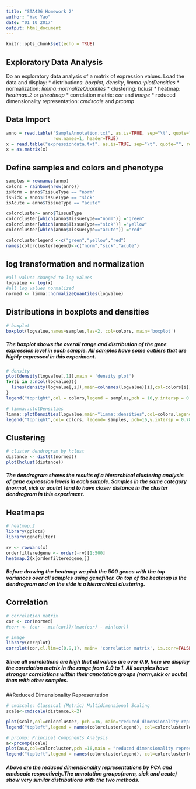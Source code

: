 ```yaml
---
title: "STA426 Homework 2"
author: "Yao Yao"
date: "01 10 2017"
output: html_document
---
```


```r
knitr::opts_chunk$set(echo = TRUE)
```

## Exploratory Data Analysis

Do an exploratory data analysis of a matrix of expression values. Load the data and display:
* distributions: *boxplot*, *density*, *limma::plotDensities*
* normalization: *limma::normalizeQuantiles*
* clustering: *hclust*
* heatmap: *heatmap.2* or *pheatmap*
* correlation matrix: *cor* and *image*
* reduced dimensionality representation: *cmdscale* and *prcomp*



## Data Import
```r
anno = read.table("SampleAnnotation.txt", as.is=TRUE, sep="\t", quote="",
                  row.names=1, header=TRUE)
x = read.table("expressiondata.txt", as.is=TRUE, sep="\t", quote="", row.names=1, header=TRUE, check.names = FALSE)
x = as.matrix(x)
```

## Define samples and colors and phenotype
```r
samples = rownames(anno)
colors = rainbow(nrow(anno))
isNorm = anno$TissueType == "norm"
isSick = anno$TissueType == "sick"
isAcute = anno$TissueType == "acute"

colorcluster= anno$TissueType
colorcluster[which(anno$TissueType=="norm")] ="green"
colorcluster[which(anno$TissueType=="sick")] ="yellow"
colorcluster[which(anno$TissueType=="acute")] ="red"

colorclusterlegend <-c("green","yellow","red")
names(colorclusterlegend)<-c("norm","sick","acute")

```

## log transformation and normalization
```r
#all values changed to log values
logvalue <- log(x)  
#all log values normalized
normed <- limma::normalizeQuantiles(logvalue)
```

## Distributions in boxplots and densities

```r
# boxplot 
boxplot(logvalue,names=samples,las=2, col=colors, main='boxplot')
```

##### The boxplot shows the overall range and distribution of the gene expression level in each sample. All samples have some outliers that are highly expressed in this experiment.

```r
# density
plot(density(logvalue[,1]),main = 'density plot')
for(i in 2:ncol(logvalue)){
  lines(density(logvalue[,i]),main=colnames(logvalue)[i],col=colors[i])
}
legend("topright",col = colors,legend = samples,pch = 16,y.intersp = 0.77)

```


```r
# limma::plotDensities
limma::plotDensities(logvalue,main="limma::densities",col=colors,legend =FALSE)
legend("topright",col= colors, legend= samples, pch=16,y.intersp = 0.78)
```

## Clustering 

```r
# cluster dendrogram by hclust 
distance <- dist(t(normed))
plot(hclust(distance))
```

##### The dendrogram shows the results of a hierarchical clustering analysis of gene expression levels in each sample. Samples in the same category (normal, sick or acute) tend to have closer distance in the cluster dendrogram in this experiment.

## Heatmaps

```r
# heatmap.2
library(gplots)
library(genefilter)

rv <- rowVars(x)
orderfilteredgene <- order(-rv)[1:500]
heatmap.2(x[orderfilteredgene,])

```


##### Before drawing the heatmap we pick the 500 genes with the top variances over all samples using genefilter. On top of the heatmap is the dendrogram and on the side is a hierarchical clustering.

## Correlation 
```r
# correlation matrix
cor <- cor(normed)
#corr <- (cor - min(cor))/(max(cor) - min(cor))

# image
library(corrplot)
corrplot(cor,cl.lim=c(0.9,1), main= 'correlation matrix', is.corr=FALSE)
```

##### Since all correlations are high that all values are over 0.9, here we display the correlation matrix in the range from 0.9 to 1. All samples have stronger correlations within their annotation groups (norm,sick or acute) than with other samples.


##Reduced Dimensionality Representation


```r
# cmdscale: Classical (Metric) Multidimensional Scaling
scale<-cmdscale(distance,k=2)

plot(scale,col=colorcluster, pch =16, main="reduced dimensionality representation by cmdscale")
legend("topleft",legend = names(colorclusterlegend), col=colorclusterlegend,pch =16)

```



```r
# prcomp: Principal Components Analysis
a<-prcomp(scale)
plot(a$x,col=colorcluster,pch =16,main = "reduced dimensionality representation by prcomp")
legend("topleft",legend = names(colorclusterlegend), col=colorclusterlegend,pch =16)

```

##### Above are the reduced dimensionality representations by PCA and cmdscale respectively.The annotation groups(norm, sick and acute) show very similar distributions with the two methods.
